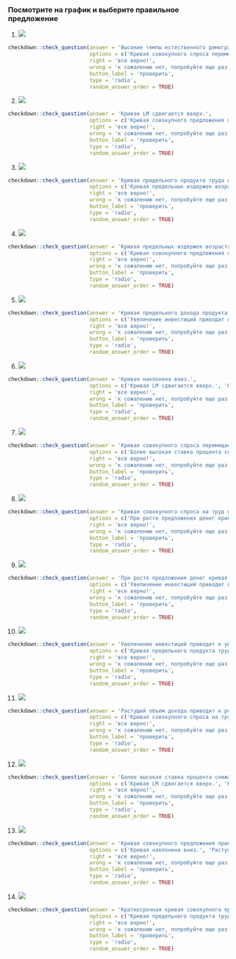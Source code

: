### Посмотрите на график и выберите правильное предложение




(@) ![](images/realnye_dokhody.png)
```r
checkdown::check_question(answer = 'Высокие темпы естественного демографического прироста приводят к снижению реальных доходов на душу населения.', 
                          options = c('Кривая совокупного спроса перемещается вверх и вправо.', 'Кривая совокупного предложения принимает вид вертикальной прямой.', 'Краткосрочная кривая совокупного предложения горизонтальна лишь до определенного момента. Далее она получает положительный наклон, приобретая тенденцию к восхождению: совокупное предложение возрастает с ростом цен.', 'Высокие темпы естественного демографического прироста приводят к снижению реальных доходов на душу населения.'),
                          right = 'все верно!', 
                          wrong = 'к сожалению нет, попробуйте еще раз...',
                          button_label = 'проверить',
                          type = 'radio',
                          random_answer_order = TRUE)
```




(@) ![](images/LM.png)
```r
checkdown::check_question(answer = 'Кривая LM сдвигается вверх.', 
                          options = c('Кривая совокупного предложения принимает вид вертикальной прямой.', 'Кривая совокупного спроса на труд наклонена вниз, показывая, что увеличение реальной заработной платы в экономике снижает общее количество труда, которое хотят использовать фирмы.', 'Высокие темпы естественного демографического прироста приводят к снижению реальных доходов на душу населения.', 'Кривая LM сдвигается вверх.'),
                          right = 'все верно!', 
                          wrong = 'к сожалению нет, попробуйте еще раз...',
                          button_label = 'проверить',
                          type = 'radio',
                          random_answer_order = TRUE)
```




(@) ![](images/predelnyi_produkt.png)
```r
checkdown::check_question(answer = 'Кривая предельного продукта труда имеет отрицательный наклон.', 
                          options = c('Кривая предельных издержек возрастает.', 'Кривая совокупного предложения принимает вид вертикальной прямой.', 'При росте предложения денег кривая LM сместится вправо, а равновесный уровень реального дохода возрастет.', 'Кривая предельного продукта труда имеет отрицательный наклон.'),
                          right = 'все верно!', 
                          wrong = 'к сожалению нет, попробуйте еще раз...',
                          button_label = 'проверить',
                          type = 'radio',
                          random_answer_order = TRUE)
```




(@) ![](images/predelnye_izderzhki.png)
```r
checkdown::check_question(answer = 'Кривая предельных издержек возрастает.', 
                          options = c('Кривая совокупного предложения принимает вид вертикальной прямой.', 'Кривая совокупного спроса на труд наклонена вниз, показывая, что увеличение реальной заработной платы в экономике снижает общее количество труда, которое хотят использовать фирмы.', 'Высокие темпы естественного демографического прироста приводят к снижению реальных доходов на душу населения.', 'Кривая предельных издержек возрастает.'),
                          right = 'все верно!', 
                          wrong = 'к сожалению нет, попробуйте еще раз...',
                          button_label = 'проверить',
                          type = 'radio',
                          random_answer_order = TRUE)
```




(@) ![](images/produkt_truda.png)
```r
checkdown::check_question(answer = 'Кривая предельного дохода продукта труда идет вниз.', 
                          options = c('Увеличение инвестиций приводит к увеличению национального продукта или дохода.', 'Кривая совокупного спроса перемещается вверх и вправо.', 'Кривая предельных издержек возрастает.', 'Кривая предельного дохода продукта труда идет вниз.'),
                          right = 'все верно!', 
                          wrong = 'к сожалению нет, попробуйте еще раз...',
                          button_label = 'проверить',
                          type = 'radio',
                          random_answer_order = TRUE)
```




(@) ![](images/krivaia_vniz.png)
```r
checkdown::check_question(answer = 'Кривая наклонена вниз.', 
                          options = c('Кривая LM сдвигается вверх.', 'Кривая совокупного предложения принимает вид вертикальной прямой.', 'Растущий объем дохода приводит к росту инвестиций.', 'Кривая наклонена вниз.'),
                          right = 'все верно!', 
                          wrong = 'к сожалению нет, попробуйте еще раз...',
                          button_label = 'проверить',
                          type = 'radio',
                          random_answer_order = TRUE)
```




(@) ![](images/sovokupnyi_spros.png)
```r
checkdown::check_question(answer = 'Кривая совокупного спроса перемещается вверх и вправо.', 
                          options = c('Более высокая ставка процента снижает планируемые инвестиции.', 'Кривая наклонена вниз.', 'Кривая LM сдвигается вверх.', 'Кривая совокупного спроса перемещается вверх и вправо.'),
                          right = 'все верно!', 
                          wrong = 'к сожалению нет, попробуйте еще раз...',
                          button_label = 'проверить',
                          type = 'radio',
                          random_answer_order = TRUE)
```




(@) ![](images/spros_na_trud.png)
```r
checkdown::check_question(answer = 'Кривая совокупного спроса на труд наклонена вниз, показывая, что увеличение реальной заработной платы в экономике снижает общее количество труда, которое хотят использовать фирмы.', 
                          options = c('При росте предложения денег кривая LM сместится вправо, а равновесный уровень реального дохода возрастет.', 'Кривая LM сдвигается вверх.', 'Увеличение инвестиций приводит к увеличению национального продукта или дохода.', 'Кривая совокупного спроса на труд наклонена вниз, показывая, что увеличение реальной заработной платы в экономике снижает общее количество труда, которое хотят использовать фирмы.'),
                          right = 'все верно!', 
                          wrong = 'к сожалению нет, попробуйте еще раз...',
                          button_label = 'проверить',
                          type = 'radio',
                          random_answer_order = TRUE)
```




(@) ![](images/rost_predlozheniia.png)
```r
checkdown::check_question(answer = 'При росте предложения денег кривая LM сместится вправо, а равновесный уровень реального дохода возрастет.', 
                          options = c('Увеличение инвестиций приводит к увеличению национального продукта или дохода.', 'Кривая наклонена вниз.', 'Растущий объем дохода приводит к росту инвестиций.', 'При росте предложения денег кривая LM сместится вправо, а равновесный уровень реального дохода возрастет.'),
                          right = 'все верно!', 
                          wrong = 'к сожалению нет, попробуйте еще раз...',
                          button_label = 'проверить',
                          type = 'radio',
                          random_answer_order = TRUE)
```




(@) ![](images/investitcii_natcprodukt.png)
```r
checkdown::check_question(answer = 'Увеличение инвестиций приводит к увеличению национального продукта или дохода.', 
                          options = c('Кривая предельного продукта труда имеет отрицательный наклон.', 'Кривая совокупного предложения принимает вид вертикальной прямой.', 'Высокие темпы естественного демографического прироста приводят к снижению реальных доходов на душу населения.', 'Увеличение инвестиций приводит к увеличению национального продукта или дохода.'),
                          right = 'все верно!', 
                          wrong = 'к сожалению нет, попробуйте еще раз...',
                          button_label = 'проверить',
                          type = 'radio',
                          random_answer_order = TRUE)
```




(@) ![](images/dokhod_investitcii.png)
```r
checkdown::check_question(answer = 'Растущий объем дохода приводит к росту инвестиций.', 
                          options = c('Кривая совокупного спроса на труд наклонена вниз, показывая, что увеличение реальной заработной платы в экономике снижает общее количество труда, которое хотят использовать фирмы.', 'Кривая предельного дохода продукта труда идет вниз.', 'Кривая наклонена вниз.', 'Растущий объем дохода приводит к росту инвестиций.'),
                          right = 'все верно!', 
                          wrong = 'к сожалению нет, попробуйте еще раз...',
                          button_label = 'проверить',
                          type = 'radio',
                          random_answer_order = TRUE)
```




(@) ![](images/stavka_investitcii.png)
```r
checkdown::check_question(answer = 'Более высокая ставка процента снижает планируемые инвестиции.', 
                          options = c('Кривая LM сдвигается вверх.', 'Кривая совокупного спроса перемещается вверх и вправо.', 'Кривая предельных издержек возрастает.', 'Более высокая ставка процента снижает планируемые инвестиции.'),
                          right = 'все верно!', 
                          wrong = 'к сожалению нет, попробуйте еще раз...',
                          button_label = 'проверить',
                          type = 'radio',
                          random_answer_order = TRUE)
```




(@) ![](images/priamaia.png)
```r
checkdown::check_question(answer = 'Кривая совокупного предложения принимает вид вертикальной прямой.', 
                          options = c('Кривая наклонена вниз.', 'Растущий объем дохода приводит к росту инвестиций.', 'Высокие темпы естественного демографического прироста приводят к снижению реальных доходов на душу населения.', 'Кривая совокупного предложения принимает вид вертикальной прямой.'),
                          right = 'все верно!', 
                          wrong = 'к сожалению нет, попробуйте еще раз...',
                          button_label = 'проверить',
                          type = 'radio',
                          random_answer_order = TRUE)
```




(@) ![](images/gorizontalnaia.png)
```r
checkdown::check_question(answer = 'Краткосрочная кривая совокупного предложения горизонтальна лишь до определенного момента. Далее она получает положительный наклон, приобретая тенденцию к восхождению: совокупное предложение возрастает с ростом цен.', 
                          options = c('Кривая предельного продукта труда имеет отрицательный наклон.', 'Кривая совокупного предложения принимает вид вертикальной прямой.', 'Кривая совокупного спроса перемещается вверх и вправо.', 'Краткосрочная кривая совокупного предложения горизонтальна лишь до определенного момента. Далее она получает положительный наклон, приобретая тенденцию к восхождению: совокупное предложение возрастает с ростом цен.'),
                          right = 'все верно!', 
                          wrong = 'к сожалению нет, попробуйте еще раз...',
                          button_label = 'проверить',
                          type = 'radio',
                          random_answer_order = TRUE)
```


